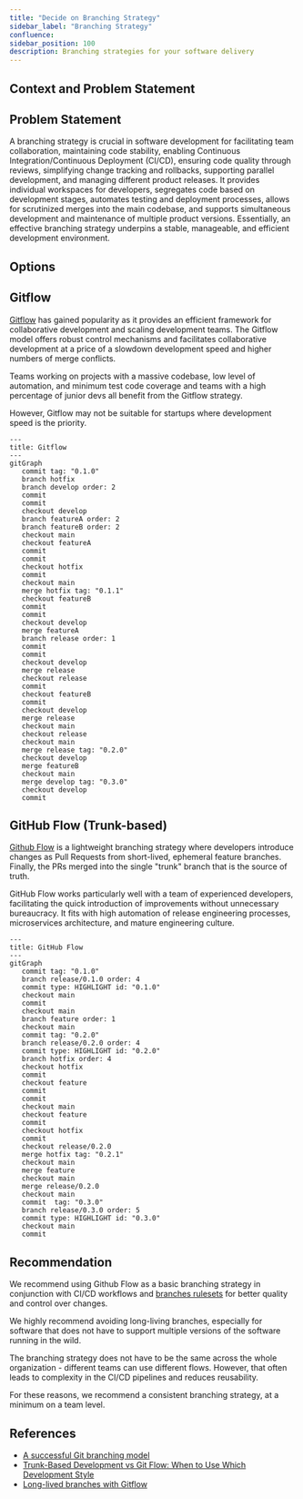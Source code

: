 ```yaml
---
title: "Decide on Branching Strategy"
sidebar_label: "Branching Strategy"
confluence:
sidebar_position: 100
description: Branching strategies for your software delivery
---
```


## Context and Problem Statement

## Problem Statement

A branching strategy is crucial in software development for facilitating team collaboration,
maintaining code stability, enabling Continuous Integration/Continuous Deployment (CI/CD),
ensuring code quality through reviews, simplifying change tracking and rollbacks,
supporting parallel development, and managing different product releases.
It provides individual workspaces for developers, segregates code based on development stages,
automates testing and deployment processes, allows for scrutinized merges into the main codebase,
and supports simultaneous development and maintenance of multiple product versions.
Essentially, an effective branching strategy underpins a stable, manageable, and efficient development environment.

## Options

## Gitflow

[Gitflow](https://nvie.com/posts/a-successful-git-branching-model/) has gained popularity as it provides an efficient
framework for collaborative development and scaling development teams. The Gitflow model offers robust control
mechanisms and facilitates collaborative development at a price of a slowdown development speed and higher numbers
of merge conflicts.

Teams working on projects with a massive codebase, low level of automation, and minimum test
code coverage and teams with a high percentage of junior devs all benefit from the Gitflow strategy.

However, Gitflow may not be suitable for startups where development speed is the priority.


```mermaid
---
title: Gitflow
---
gitGraph
   commit tag: "0.1.0"
   branch hotfix
   branch develop order: 2
   commit
   commit
   checkout develop
   branch featureA order: 2
   branch featureB order: 2
   checkout main
   checkout featureA
   commit
   commit
   checkout hotfix
   commit
   checkout main
   merge hotfix tag: "0.1.1"
   checkout featureB
   commit
   commit
   checkout develop
   merge featureA
   branch release order: 1
   commit
   commit
   checkout develop
   merge release
   checkout release
   commit
   checkout featureB
   commit
   checkout develop
   merge release
   checkout main
   checkout release
   checkout main
   merge release tag: "0.2.0"
   checkout develop
   merge featureB
   checkout main
   merge develop tag: "0.3.0"
   checkout develop
   commit

```

## GitHub Flow (Trunk-based)

[Github Flow](https://docs.github.com/en/get-started/quickstart/github-flow) is a lightweight branching strategy where
developers introduce changes as Pull Requests from short-lived, ephemeral feature branches.
Finally, the PRs merged into the single "trunk" branch that is the source of truth.

GitHub Flow works particularly well with a team of experienced developers, facilitating the quick introduction
of improvements without unnecessary bureaucracy. It fits with high automation of release engineering processes,
microservices architecture, and mature engineering culture.

```mermaid
---
title: GitHub Flow
---
gitGraph
   commit tag: "0.1.0"
   branch release/0.1.0 order: 4
   commit type: HIGHLIGHT id: "0.1.0"
   checkout main
   commit
   checkout main
   branch feature order: 1
   checkout main
   commit tag: "0.2.0"
   branch release/0.2.0 order: 4
   commit type: HIGHLIGHT id: "0.2.0"
   branch hotfix order: 4
   checkout hotfix
   commit
   checkout feature
   commit
   commit
   checkout main
   checkout feature
   commit
   checkout hotfix
   commit
   checkout release/0.2.0
   merge hotfix tag: "0.2.1"
   checkout main
   merge feature
   checkout main
   merge release/0.2.0
   checkout main
   commit  tag: "0.3.0"
   branch release/0.3.0 order: 5
   commit type: HIGHLIGHT id: "0.3.0"
   checkout main
   commit
```

## Recommendation

We recommend using Github Flow as a basic branching strategy in conjunction with СI/CD workflows
and [branches rulesets](https://docs.github.com/en/repositories/configuring-branches-and-merges-in-your-repository/managing-rulesets/about-rulesets)
for better quality and control over changes.

We highly recommend avoiding long-living branches, especially for software that does not have to support multiple
versions of the software running in the wild.

The branching strategy does not have to be the same across the whole organization - different teams can
use different flows. However, that often leads to complexity in the CI/CD pipelines and reduces reusability.

For these reasons, we recommend a consistent branching strategy, at a minimum on a team level.

## References
* [A successful Git branching model](https://nvie.com/posts/a-successful-git-branching-model/)
* [Trunk-Based Development vs Git Flow: When to Use Which Development Style](https://blog.mergify.com/trunk-based-development-vs-git-flow-when-to-use-which-development-style/)
* [Long-lived branches with Gitflow](https://www.thoughtworks.com/radar/techniques/long-lived-branches-with-gitflow)
